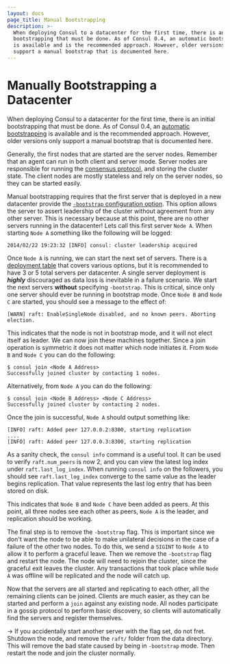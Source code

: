 ```yaml
---
layout: docs
page_title: Manual Bootstrapping
description: >-
  When deploying Consul to a datacenter for the first time, there is an initial
  bootstrapping that must be done. As of Consul 0.4, an automatic bootstrapping
  is available and is the recommended approach. However, older versions only
  support a manual bootstrap that is documented here.
---
```


# Manually Bootstrapping a Datacenter

When deploying Consul to a datacenter for the first time, there is an initial
bootstrapping that must be done. As of Consul 0.4, an
[automatic bootstrapping](/docs/install/bootstrapping) is available and is
the recommended approach. However, older versions only support a manual
bootstrap that is documented here.

Generally, the first nodes that are started are the server nodes. Remember that
an agent can run in both client and server mode. Server nodes are responsible
for running the [consensus protocol](/docs/architecture/consensus), and
storing the cluster state. The client nodes are mostly stateless and rely on the
server nodes, so they can be started easily.

Manual bootstrapping requires that the first server that is deployed in a new
datacenter provide the [`-bootstrap` configuration option](/docs/agent/config/agent-config-cli#_bootstrap).
This option allows the server
to assert leadership of the cluster without agreement from any other server.
This is necessary because at this point, there are no other servers running in
the datacenter! Lets call this first server `Node A`. When starting `Node A`
something like the following will be logged:

```log
2014/02/22 19:23:32 [INFO] consul: cluster leadership acquired
```

Once `Node A` is running, we can start the next set of servers. There is a
[deployment table](/docs/architecture/consensus#deployment_table) that covers various
options, but it is recommended to have 3 or 5 total servers per datacenter. A
single server deployment is _**highly**_ discouraged as data loss is inevitable
in a failure scenario. We start the next servers **without** specifying
`-bootstrap`. This is critical, since only one server should ever be running in
bootstrap mode. Once `Node B` and `Node C` are started, you should see a
message to the effect of:

```log
[WARN] raft: EnableSingleNode disabled, and no known peers. Aborting election.
```

This indicates that the node is not in bootstrap mode, and it will not elect
itself as leader. We can now join these machines together. Since a join
operation is symmetric it does not matter which node initiates it. From
`Node B` and `Node C` you can do the following:

```shell-session
$ consul join <Node A Address>
Successfully joined cluster by contacting 1 nodes.
```

Alternatively, from `Node A` you can do the following:

```shell-session
$ consul join <Node B Address> <Node C Address>
Successfully joined cluster by contacting 2 nodes.
```

Once the join is successful, `Node A` should output something like:

```log
[INFO] raft: Added peer 127.0.0.2:8300, starting replication
....
[INFO] raft: Added peer 127.0.0.3:8300, starting replication
```

As a sanity check, the `consul info` command is a useful tool. It can be used to
verify `raft.num_peers` is now 2, and you can view the latest log index under
`raft.last_log_index`. When running `consul info` on the followers, you should
see `raft.last_log_index` converge to the same value as the leader begins
replication. That value represents the last log entry that has been stored on
disk.

This indicates that `Node B` and `Node C` have been added as peers. At this
point, all three nodes see each other as peers, `Node A` is the leader, and
replication should be working.

The final step is to remove the `-bootstrap` flag. This is important since we
don't want the node to be able to make unilateral decisions in the case of a
failure of the other two nodes. To do this, we send a `SIGINT` to `Node A` to
allow it to perform a graceful leave. Then we remove the `-bootstrap` flag and
restart the node. The node will need to rejoin the cluster, since the graceful
exit leaves the cluster. Any transactions that took place while `Node A` was
offline will be replicated and the node will catch up.

Now that the servers are all started and replicating to each other, all the
remaining clients can be joined. Clients are much easier, as they can be started
and perform a `join` against any existing node. All nodes participate in a
gossip protocol to perform basic discovery, so clients will automatically find
the servers and register themselves.

-> If you accidentally start another server with the flag set, do not fret.
Shutdown the node, and remove the `raft/` folder from the data directory. This
will remove the bad state caused by being in `-bootstrap` mode. Then restart the
node and join the cluster normally.
